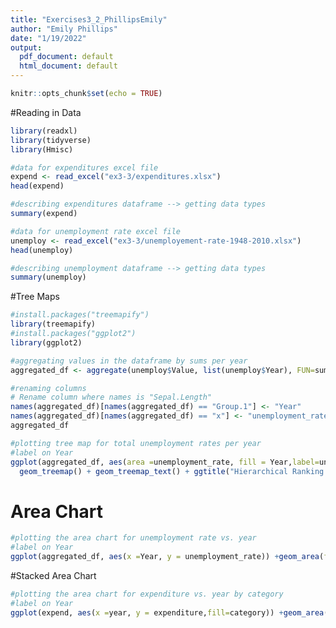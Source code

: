 ```yaml
---
title: "Exercises3_2_PhillipsEmily"
author: "Emily Phillips"
date: "1/19/2022"
output:
  pdf_document: default
  html_document: default
---
```


```r
knitr::opts_chunk$set(echo = TRUE)
```

#Reading in Data

```r
library(readxl)
library(tidyverse)
library(Hmisc)
```

```r
#data for expenditures excel file
expend <- read_excel("ex3-3/expenditures.xlsx")
head(expend)
```
```r
#describing expenditures dataframe --> getting data types
summary(expend)
```


```r
#data for unemployment rate excel file
unemploy <- read_excel("ex3-3/unemployement-rate-1948-2010.xlsx")
head(unemploy)
```
```r
#describing unemployment dataframe --> getting data types
summary(unemploy)
```


#Tree Maps

```r
#install.packages("treemapify")
library(treemapify)
#install.packages("ggplot2")
library(ggplot2)

#aggregating values in the dataframe by sums per year
aggregated_df <- aggregate(unemploy$Value, list(unemploy$Year), FUN=sum)

#renaming columns
# Rename column where names is "Sepal.Length"
names(aggregated_df)[names(aggregated_df) == "Group.1"] <- "Year"
names(aggregated_df)[names(aggregated_df) == "x"] <- "unemployment_rate"
aggregated_df

#plotting tree map for total unemployment rates per year
#label on Year
ggplot(aggregated_df, aes(area =unemployment_rate, fill = Year,label=unemployment_rate)) +
  geom_treemap() + geom_treemap_text() + ggtitle("Hierarchical Ranking of Unemployment Rates by Year")
```
# Area Chart

```r

#plotting the area chart for unemployment rate vs. year
#label on Year
ggplot(aggregated_df, aes(x =Year, y = unemployment_rate)) +geom_area(fill='#142F86',alpha=2) + ggtitle("Total Change in Unemployment Rates from 1948-2010")
```

#Stacked Area Chart

```r

#plotting the area chart for expenditure vs. year by category
#label on Year
ggplot(expend, aes(x =year, y = expenditure,fill=category)) +geom_area() + ggtitle("Total Change in Expenditures by Year and Category")
```






